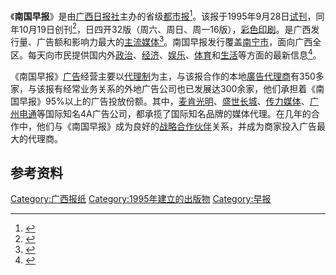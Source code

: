 {{Infobox Newspaper
| name                = 南国早报
| logo                = 
| image               =
| caption             = 2016年5月17日出版的南国早报头版
| type                = [[早报|早报]]（每日出版）
| format              = [[大报|大报]]
| owners              = [[广西日报社|广西日报社]]
| publisher           = 
| editor              = 
| chiefeditor         = 
| assoceditor         = 
| staff               = 
| foundation          = 1995年10月19日
| ceased publication  = 
| political           = 
| language            = 简体中文
| price               = [[人民币|人民币]]1元
| headquarters        = {{PRC}}[[广西壮族自治区|广西壮族自治区]][[南宁市|南宁市]][[青秀区|青秀区]]民主路21号（广西日报社大院）
| circulation         = 平均每日[[发行量|发行量]]30万份
| ISSN                = 
| website             = [http://www.ngzb.com.cn/ 南国网]
}}

《'''南国早报'''》是由[[广西日报社|广西日报社]]主办的省级[[都市报|都市报]]<ref>{{Cite book|title=中国报纸创刊号图史 第6卷|last=谢华编著|first=|publisher=哈尔滨：哈尔滨出版社|year=2013.11|isbn=978-7-5484-1530-5|location=|pages=2621}}</ref>。该报于1995年9月28日[[试刊|试刊]]，同年10月19日创刊<ref>{{cite web|url=http://www.ngzbgg.com/jiazhi/jianjie.shtml|title=南国早报简介 - 南国早报广告网|access-date=2016-05-18|archive-date=2017-01-05|archive-url=https://web.archive.org/web/20170105235522/http://www.ngzbgg.com/jiazhi/jianjie.shtml|dead-url=yes}}</ref>，日四开32版（周六、周日、周一16版），[[彩色印刷|彩色印刷]]。是广西发行量、广告额和影响力最大的[[主流媒体|主流媒体]]<ref>{{cite web|url=http://www.ngzbgg.com/jiazhi/faxingliang.shtml|title=南国早报发行量 - 南国早报广告网|access-date=2016-05-18|archive-date=2017-01-05|archive-url=https://web.archive.org/web/20170105235537/http://www.ngzbgg.com/jiazhi/faxingliang.shtml|dead-url=yes}}</ref>。南国早报发行覆盖[[南宁市|南宁市]]，面向广西全区。每天向市民提供国内外[[政治|政治]]、[[经济|经济]]、[[娱乐|娱乐]]、[[体育|体育]]和[[生活|生活]]等方面的最新信息<ref>{{cite web|url=http://news.qq.com/photon/tpyk/nanguozaobao2010.htm|title=《南国早报》_2010中国影像记忆_图片站 - 腾讯网|access-date=2016-05-18|archive-date=2020-06-17|archive-url=https://web.archive.org/web/20200617174946/https://news.qq.com/photon/tpyk/nanguozaobao2010.htm|dead-url=no}}</ref>。

《南国早报》[[广告|广告]]经营主要以[[代理制|代理制]]为主，与该报合作的本地[[廣告代理商|廣告代理商]]有350多家，与该报有经常业务关系的外地广告公司也已发展达300余家，他们承担着《南国早报》95%以上的广告投放份额。其中，[[麦肯光明|麦肯光明]]、[[盛世长城|盛世长城]]、[[传力媒体|传力媒体]]、[[广州电通|广州电通]]等国际知名4A广告公司，都承揽了国际知名品牌的媒体代理。在几年的合作中，他们与《南国早报》成为良好的[[战略合作伙伴|战略合作伙伴]]关系，并成为商家投入广告最大的代理商。

==参考资料==
{{reflist}}

[[Category:广西报纸|Category:广西报纸]]
[[Category:1995年建立的出版物|Category:1995年建立的出版物]]
[[Category:早报|Category:早报]]